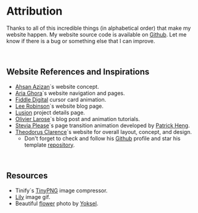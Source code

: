 # Attribution

Thanks to all of this incredible things (in alphabetical order) that make my website happen. My website source code is available on [Github](https://github.com/fadhilkholaf/tulungagung). Let me know if there is a bug or something else that I can improve.

<br />

## Website References and Inspirations

- [Ahsan Azizan](https://www.ahsanzizan.xyz)\`s website concept.
- [Aria Ghora](https://ghora.net)\`s website navigation and pages.
- [Fiddle Digital](https://fiddle.digital) cursor card animation.
- [Lee Robinson](https://leerob.com)\`s website blog page.
- [Lusion](https://lusion.co) project details page.
- [Olivier Larose](https://blog.olivierlarose.com)\`s blog post and animation tutorials.
- [Stevia Please](https://www.steviaplease.me)\`s page transition animation developed by [Patrick Heng](https://patrickheng.com).
- [Theodorus Clarence](https://theodorusclarence.com)\`s website for overall layout, concept, and design.
    - Don't forget to check and follow his [Github](https://github.com/theodorusclarence) profile and star his template [repository](https://github.com/theodorusclarence/ts-nextjs-tailwind-starter).

<br />

## Resources

- Tinify`s [TinyPNG](https://tinypng.com) image compressor.
- [Lily](https://tenor.com/view/love-mylofly-jkt48-lily-cantik-lily-lucu-gif-2165950836249670182) image gif.
- Beautiful [flower](https://unsplash.com/photos/selective-focus-photography-of-purple-petaled-flower-ko-Dt_501t4) photo by [Yoksel](https://unsplash.com/@yoksel).
